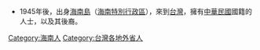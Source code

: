 *1945年後，出身[[海南島|海南島]]（[[海南特別行政區|海南特別行政區]]），來到[[台灣|台灣]]，擁有[[中華民國|中華民國]]國籍的人士，以及其後裔。

[[Category:海南人|Category:海南人]]
[[Category:台灣各地外省人|Category:台灣各地外省人]]